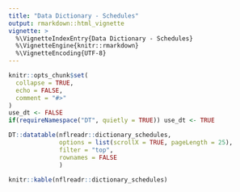 ---
title: "Data Dictionary - Schedules"
output: rmarkdown::html_vignette
vignette: >
  %\VignetteIndexEntry{Data Dictionary - Schedules}
  %\VignetteEngine{knitr::rmarkdown}
  %\VignetteEncoding{UTF-8}
---

```{r, include = FALSE}
knitr::opts_chunk$set(
  collapse = TRUE,
  echo = FALSE,
  comment = "#>"
)
use_dt <- FALSE
if(requireNamespace("DT", quietly = TRUE)) use_dt <- TRUE
```
```{r eval = use_dt}
DT::datatable(nflreadr::dictionary_schedules,
              options = list(scrollX = TRUE, pageLength = 25),
              filter = "top",
              rownames = FALSE
              )
```
```{r eval = !use_dt}
knitr::kable(nflreadr::dictionary_schedules)
```
